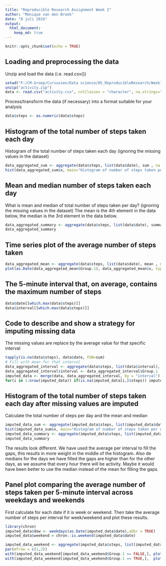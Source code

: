 ```yaml
---
title: "Reproducible Research Assignment Week 2"
author: "Monique van den Broek"
date: "8 juli 2016"
output: 
  html_document:
    keep_md: true
---
```


```r
knitr::opts_chunk$set(echo = TRUE)
```

## Loading and preprocessing the data

Unzip and load the data (i.e. read.csv())

```r
setwd("F:/CM-Groep/Cursussen/Data science/05_ReproducibleResearch/Week1/RepData_PeerAssessment1")
unzip("activity.zip")
data <- read.csv("activity.csv", colClasses = "character", na.strings="Not Available")
```

Process/transform the data (if necessary) into a format suitable for your analysis

```r
data$steps <- as.numeric(data$steps)
```

## Histogram of the total number of steps taken each day

Histogram of the total number of steps taken each day (ignoring the missing values in the dataset)

```r
data_aggregated_sum <- aggregate(data$steps, list(data$date), sum , na.rm=TRUE)
hist(data_aggregated_sum$x, main="Histogram of number of steps taken per day")
```

## Mean and median number of steps taken each day

What is mean and median of total number of steps taken per day? (ignoring the missing values in the dataset)
The mean is the 4th element in the data below, the median is the 3rd element in the data below.

```r
data_aggregated_summary <- aggregate(data$steps, list(data$date), summary , na.rm=TRUE)
data_aggregated_summary
```

## Time series plot of the average number of steps taken

```r
data_aggregated_mean <- aggregate(data$steps, list(data$date), mean , na.rm=TRUE)
plot(as.Date(data_aggregated_mean$Group.1), data_aggregated_mean$x, type = "l", xlab= "Date", ylab= "Mean number of steps per day")
```

## The 5-minute interval that, on average, contains the maximum number of steps

```r
data$date[[which.max(data$steps)]]
data$interval[[which.max(data$steps)]]
```

## Code to describe and show a strategy for imputing missing data

The missing values are replace by the average value for that specific interval
```r
tapply(is.na(data$steps), data$date, FUN=sum)
# Fill with mean for that interval
data_aggregated_interval <- aggregate(data$steps, list(data$interval), mean , na.rm=TRUE)
data_aggregated_interval$interval <- data_aggregated_interval$Group.1
imputed_data <- merge(data, data_aggregated_interval, by = "interval")
for(i in 1:nrow(imputed_data)) if(is.na(imputed_data[i,]$steps)) imputed_data[i,]$steps <- imputed_data[i,]$x
```

## Histogram of the total number of steps taken each day after missing values are imputed

Calculate the total number of steps per day and the mean and median
```r
imputed_data_sum <- aggregate(imputed_data$steps, list(imputed_data$date), sum , na.rm=TRUE)
hist(imputed_data_sum$x, main="Histogram of number of steps taken per day - imputed")
imputed_data_summary <- aggregate(imputed_data$steps, list(imputed_data$date), summary , na.rm=TRUE)
imputed_data_summary
```

The results look different. We have used the average per interval to fill the gaps, this results in more weight in the middle of the histogram. Also de medians for the days we have filled the gaps are higher than for the other days, as we assume that every hour there will be activity. Maybe it would have been better to use the median instead of the mean for filling the gaps.

## Panel plot comparing the average number of steps taken per 5-minute interval across weekdays and weekends

First calculate for each date if it is week or weekend. Then take the average number of steps per interval for week/weekend and plot these results.

```r
library(chron)
imputed_data$dow <- weekdays(as.Date(imputed_data$date),abbr = TRUE)
imputed_data$weekend = chron::is.weekend(imputed_data$date)

imputed_data_weekend <- aggregate(imputed_data$steps, list(imputed_data$weekend, imputed_data$interval), mean , na.rm=TRUE)
par(mfrow = c(1,2))
with(imputed_data_weekend[imputed_data_weekend$Group.1 == FALSE,], plot(imputed_data_weekend$Group.2, imputed_data_weekend$x, type = "l", ylab = 'Weekday Interval Means',xlab = 'Interval'))
with(imputed_data_weekend[imputed_data_weekend$Group.1 == TRUE,],  plot(imputed_data_weekend$Group.2, imputed_data_weekend$x, type = "l", ylab = 'Weekend Interval Means',xlab = 'Interval'))

```

